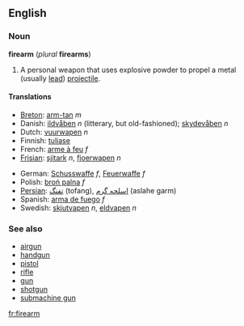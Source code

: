 ==English==
===Noun===
'''firearm''' (''plural'' '''firearms''')

#A personal weapon that uses explosive powder to propel a metal (usually [[lead]]) [[projectile]].

====Translations====
{{top}}
*[[Breton]]: [[arm-tan]] ''m''
*Danish: [[ildvåben]] ''n'' (litterary, but old-fashioned); [[skydevåben]] ''n''
*Dutch: [[vuurwapen]] ''n''
*Finnish: [[tuliase]]
*French: [[arme à feu]] ''f''
*[[Frisian]]: [[sjitark]] ''n'', [[fjoerwapen]] ''n''
{{mid}}
*German: [[Schusswaffe]] ''f'', [[Feuerwaffe]] ''f''
*Polish: [[broń palna]] ''f''
*[[Persian]]: [[تفنگ]] (tofang), [[اسلحه گرم]] (aslahe garm)
*Spanish: [[arma de fuego]] ''f''
*Swedish:  [[skjutvapen]] ''n'', [[eldvapen]] ''n''
{{bottom}}

===See also===
*[[airgun]]
*[[handgun]]
*[[pistol]]
*[[rifle]]
*[[gun]]
*[[shotgun]]
*[[submachine gun]]

[[fr:firearm]]